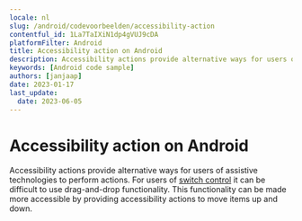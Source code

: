 ```yaml
---
locale: nl
slug: /android/codevoorbeelden/accessibility-action
contentful_id: 1La7TaIXiN1dp4gVUJ9cDA
platformFilter: Android
title: Accessibility action on Android
description: Accessibility actions provide alternative ways for users of assistive technologies to perform actions.
keywords: [Android code sample]
authors: [janjaap]
date: 2023-01-17
last_update:
  date: 2023-06-05
---
```


# Accessibility action on Android

Accessibility actions provide alternative ways for users of assistive technologies to perform actions. For users of [switch control](https://beta.appt.org/en/docs/ios/features/switch-control) it can be difficult to use drag-and-drop functionality. This functionality can be made more accessible by providing accessibility actions to move items up and down.

<CodeSample id="accessibility-action" locale="nl" platform="android"/>
